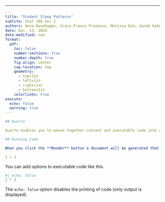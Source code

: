 ------------------------------------------------------------------------

```yaml
---
title: "Student Sleep Patterns"
subtite: Stat 184 Sec 2
authors: Anna Kasehagen, Gracy Franco Prasanna, Melissa Kim, Sarah Kahn
date: Dec. 13, 2024
date-modified: now
format:
  pdf:
    toc: false
    number-sections: true
    number-depth: true
    fig-align: center
    cap-location: top
    geometry:
      - top=1in
      - left=1in
      - right=1in
      - botton=1in
    colorlinks: true
execute:
  echo: false
  warning: true
---

## Quarto

Quarto enables you to weave together content and executable code into a finished document. To learn more about Quarto see <https://quarto.org>.

## Running Code

When you click the **Render** button a document will be generated that includes both content and the output of embedded code. You can embed code like this:

1 + 1
```

You can add options to executable code like this

```r
#| echo: false
2 * 2
```

The `echo: false` option disables the printing of code (only output is displayed).

